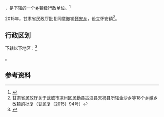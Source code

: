 {{中国乡级行政区|62/06/02/210/000}}

'''{{PAGENAMEBASE}}'''，是{{PRC admin/fullname|62/06/02/210/000|3}}下辖的一个[[乡镇|乡镇]]级行政单位。<ref>{{PRC admin/ref sgc|{{PRC admin/parent|62/06/02/210/000}}}}</ref>

2015年，甘肃省民政厅批复同意撤销[[怀安乡_(武威市)|怀安乡]]，设立怀安镇<ref>甘肃省民政厅关于武威市凉州区民勤县古浪县天祝县所辖金沙乡等18个乡撤乡改镇的批复（甘民复〔2015〕94号）</ref>。

== 行政区划 ==

{{PAGENAMEBASE}}下辖以下地区：<ref>{{PRC admin/ref sgc|62/06/02/210/000}}</ref>

{{PRC admin/children|62/06/02/210/000}}。

== 参考资料 ==

{{reflist}}

{{行政区划小作品}}
{{PRC admin/navcat|62/06/02/210/000}}